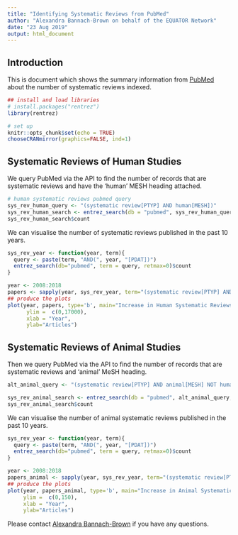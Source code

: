```yaml
---
title: "Identifying Systematic Reviews from PubMed"
author: "Alexandra Bannach-Brown on behalf of the EQUATOR Network"
date: "23 Aug 2019"
output: html_document
---
```


## Introduction

This is document which shows the summary information from <a href="https://www.ncbi.nlm.nih.gov/pubmed" target="_blank"> PubMed</a> about the number of systematic reviews indexed. 


```r
## install and load libraries
# install.packages("rentrez")
library(rentrez)

# set up
knitr::opts_chunk$set(echo = TRUE)
chooseCRANmirror(graphics=FALSE, ind=1)
```

## Systematic Reviews of Human Studies

We query PubMed via the API to find the number of records that are systematic reviews and have the 'human' MESH heading attached. 
```r
# human systematic reviews pubmed query
sys_rev_human_query <- "(systematic review[PTYP] AND human[MESH])"
sys_rev_human_search <- entrez_search(db = "pubmed", sys_rev_human_query, use_history = TRUE )
sys_rev_human_search$count
```


We can visualise the number of systematic reviews published in the past 10 years.
```r
sys_rev_year <- function(year, term){
  query <- paste(term, "AND(", year, "[PDAT])")
  entrez_search(db="pubmed", term = query, retmax=0)$count
}

year <- 2008:2018
papers <- sapply(year, sys_rev_year, term="(systematic review[PTYP] AND human[MESH])", USE.NAMES = FALSE)
## produce the plots
plot(year, papers, type='b', main="Increase in Human Systematic Reviews - Count per year 2008:2018", 
      ylim =  c(0,17000),
      xlab = "Year",
      ylab="Articles")
```


## Systematic Reviews of Animal Studies
Then we query PubMed via the API to find the number of records that are systematic reviews and 'animal' MeSH heading. 
```r
alt_animal_query <- "(systematic review[PTYP] AND animal[MESH] NOT human[MESH])"

sys_rev_animal_search <- entrez_search(db = "pubmed", alt_animal_query, use_history = TRUE )
sys_rev_animal_search$count
```

We can visualise the number of animal systematic reviews published in the past 10 years.
```r
sys_rev_year <- function(year, term){
  query <- paste(term, "AND(", year, "[PDAT])")
  entrez_search(db="pubmed", term = query, retmax=0)$count
}

year <- 2008:2018
papers_animal <- sapply(year, sys_rev_year, term="(systematic review[PTYP] AND animal[MESH] NOT human[MESH])", USE.NAMES = FALSE)
## produce the plots
plot(year, papers_animal, type='b', main="Increase in Animal Systematic Reviews - Count per year 2008:2018", 
     ylim =  c(0,150),
     xlab = "Year",
     ylab="Articles")
```


Please contact <a href="mailto:alexandra_bannachbrown@bond.edu.au" target="_blank"> Alexandra Bannach-Brown</a> if you have any questions. 
